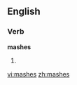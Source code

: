 ==English==

===Verb===
'''mashes'''

# {{third-person singular of|[[mash]]}}

[[vi:mashes]]
[[zh:mashes]]